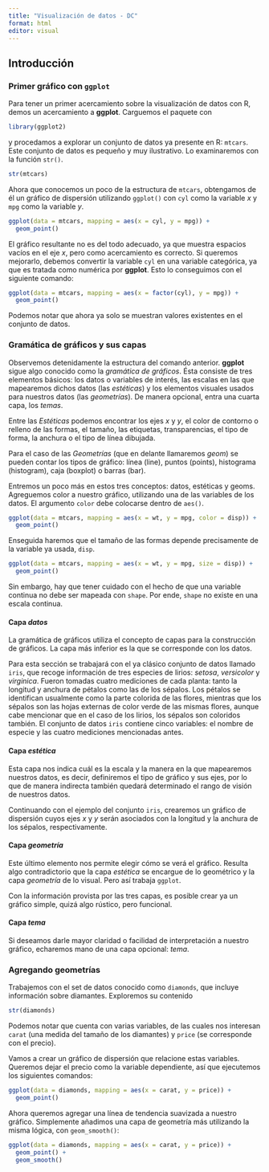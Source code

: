 ```yaml
---
title: "Visualización de datos - DC"
format: html
editor: visual
---
```


## Introducción {#introducción}

### Primer gráfico con `ggplot` {#primer-gráfico-con-ggplot}

Para tener un primer acercamiento sobre la visualización de datos con R, demos un acercamiento a **ggplot**. Carguemos el paquete con

```r
library(ggplot2)
```

y procedamos a explorar un conjunto de datos ya presente en R: `mtcars`. Este conjunto de datos es pequeño y muy ilustrativo. Lo examinaremos con la función `str()`.

```r
str(mtcars)
```

Ahora que conocemos un poco de la estructura de `mtcars`, obtengamos de él un gráfico de dispersión utilizando `ggplot()` con `cyl` como la variable *x* y `mpg` como la variable *y*.

```r
ggplot(data = mtcars, mapping = aes(x = cyl, y = mpg)) + 
  geom_point()
```

El gráfico resultante no es del todo adecuado, ya que muestra espacios vacíos en el eje *x*, pero como acercamiento es correcto. Si queremos mejorarlo, debemos convertir la variable `cyl` en una variable categórica, ya que es tratada como numérica por **ggplot**. Esto lo conseguimos con el siguiente comando:

```r
ggplot(data = mtcars, mapping = aes(x = factor(cyl), y = mpg)) +
  geom_point()
```

Podemos notar que ahora ya solo se muestran valores existentes en el conjunto de datos.

### Gramática de gráficos y sus capas {#gramática-de-gráficos}

Observemos detenidamente la estructura del comando anterior. **ggplot** sigue algo conocido como la *gramática de gráficos*. Ésta consiste de tres elementos básicos: los datos o variables de interés, las escalas en las que mapearemos dichos datos (las *estéticas*) y los elementos visuales usados para nuestros datos (las *geometrías*). De manera opcional, entra una cuarta capa, los *temas*.

Entre las *Estéticas* podemos encontrar los ejes *x* y *y*, el color de contorno o relleno de las formas, el tamaño, las etiquetas, transparencias, el tipo de forma, la anchura o el tipo de línea dibujada.

Para el caso de las *Geometrías* (que en delante llamaremos *geom*) se pueden contar los tipos de gráfico: línea (line), puntos (points), histograma (histogram), caja (boxplot) o barras (bar).

Entremos un poco más en estos tres conceptos: datos, estéticas y geoms. Agreguemos color a nuestro gráfico, utilizando una de las variables de los datos. El argumento `color` debe colocarse dentro de `aes()`.

```r
ggplot(data = mtcars, mapping = aes(x = wt, y = mpg, color = disp)) +
  geom_point()
```

Enseguida haremos que el tamaño de las formas depende precisamente de la variable ya usada, `disp`.

```r
ggplot(data = mtcars, mapping = aes(x = wt, y = mpg, size = disp)) +
  geom_point()
```

Sin embargo, hay que tener cuidado con el hecho de que una variable continua no debe ser mapeada con `shape`. Por ende, `shape` no existe en una escala continua.

#### Capa *datos* {#capa-datos}

La gramática de gráficos utiliza el concepto de capas para la construcción de gráficos. La capa más inferior es la que se corresponde con los datos.

Para esta sección se trabajará con el ya clásico conjunto de datos llamado `iris`, que recoge información de tres especies de lirios: *setosa*, *versicolor* y *virginica*. Fueron tomadas cuatro mediciones de cada planta: tanto la longitud y anchura de pétalos como las de los sépalos. Los pétalos se identifican usualmente como la parte colorida de las flores, mientras que los sépalos son las hojas externas de color verde de las mismas flores, aunque cabe mencionar que en el caso de los lirios, los sépalos son coloridos también. El conjunto de datos `iris` contiene cinco variables: el nombre de especie y las cuatro mediciones mencionadas antes.

#### Capa *estética* {#capa-estética}

Esta capa nos indica cuál es la escala y la manera en la que mapearemos nuestros datos, es decir, definiremos el tipo de gráfico y sus ejes, por lo que de manera indirecta también quedará determinado el rango de visión de nuestros datos.

Continuando con el ejemplo del conjunto `iris`, crearemos un gráfico de dispersión cuyos ejes *x* y *y* serán asociados con la longitud y la anchura de los sépalos, respectivamente.

#### Capa *geometría* {#capa-geometría}

Este último elemento nos permite elegir cómo se verá el gráfico. Resulta algo contradictorio que la capa *estética* se encargue de lo geométrico y la capa *geometría* de lo visual. Pero así trabaja `ggplot`.

Con la información provista por las tres capas, es posible crear ya un gráfico simple, quizá algo rústico, pero funcional.

#### Capa *tema* {#capa-tema}

Si deseamos darle mayor claridad o facilidad de interpretación a nuestro gráfico, echaremos mano de una capa opcional: *tema*.

### Agregando geometrías

Trabajemos con el set de datos conocido como `diamonds`, que incluye información sobre diamantes. Exploremos su contenido

```r
str(diamonds)
```

Podemos notar que cuenta con varias variables, de las cuales nos interesan `carat` (una medida del tamaño de los diamantes) y `price` (se corresponde con el precio).

Vamos a crear un gráfico de dispersión que relacione estas variables. Queremos dejar el precio como la variable dependiente, así que ejecutemos los siguientes comandos:

```r
ggplot(data = diamonds, mapping = aes(x = carat, y = price)) +
  geom_point()
```

Ahora queremos agregar una línea de tendencia suavizada a nuestro gráfico. Simplemente añadimos una capa de geometría más utilizando la misma lógica, con `geom_smooth()`:

```r
ggplot(data = diamonds, mapping = aes(x = carat, y = price)) +
  geom_point() +
  geom_smooth()
```
